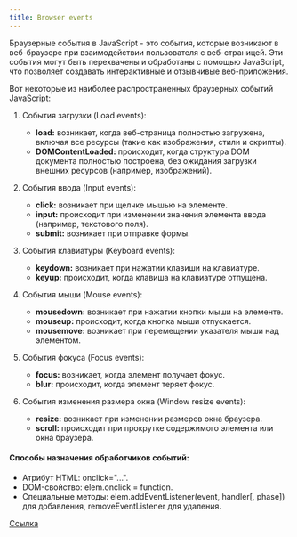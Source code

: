 ```yaml
---
title: Browser events
---
```


Браузерные события в JavaScript - это события, которые возникают в веб-браузере при взаимодействии пользователя с веб-страницей. Эти события могут быть перехвачены и обработаны с помощью JavaScript, что позволяет создавать интерактивные и отзывчивые веб-приложения.

Вот некоторые из наиболее распространенных браузерных событий JavaScript:

1. События загрузки (Load events):
    - **load:** возникает, когда веб-страница полностью загружена, включая все ресурсы (такие как изображения, стили и скрипты).
    - **DOMContentLoaded:** происходит, когда структура DOM документа полностью построена, без ожидания загрузки внешних ресурсов (например, изображений).

2. События ввода (Input events):
    - **click:** возникает при щелчке мышью на элементе.
    - **input:** происходит при изменении значения элемента ввода (например, текстового поля).
    - **submit:** возникает при отправке формы.

3. События клавиатуры (Keyboard events):
    - **keydown:** возникает при нажатии клавиши на клавиатуре.
    - **keyup:** происходит, когда клавиша на клавиатуре отпущена.

4. События мыши (Mouse events):
    - **mousedown:** возникает при нажатии кнопки мыши на элементе.
    - **mouseup:** происходит, когда кнопка мыши отпускается.
    - **mousemove:** возникает при перемещении указателя мыши над элементом.

5. События фокуса (Focus events):
    - **focus:** возникает, когда элемент получает фокус.
    - **blur:** происходит, когда элемент теряет фокус.

6. События изменения размера окна (Window resize events):
    - **resize:** возникает при изменении размеров окна браузера.
    - **scroll:** происходит при прокрутке содержимого элемента или окна браузера.

#### Способы назначения обработчиков событий:

- Атрибут HTML: onclick="...".
- DOM-свойство: elem.onclick = function.
- Специальные методы: elem.addEventListener(event, handler[, phase]) для добавления, removeEventListener для удаления.

[Ссылка](https://learn.javascript.ru/introduction-browser-events)